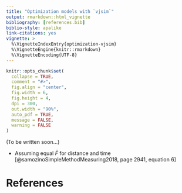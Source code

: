 ```yaml
---
title: "Optimization models with `vjsim`"
output: rmarkdown::html_vignette
bibliography: [references.bib]
biblio-style: apalike
link-citations: yes
vignette: >
  %\VignetteIndexEntry{optimization-vjsim}
  %\VignetteEngine{knitr::rmarkdown}
  %\VignetteEncoding{UTF-8}
---
```


```r
knitr::opts_chunk$set(
  collapse = TRUE,
  comment = "#>",
  fig.align = "center",
  fig.width = 6,
  fig.height = 4,
  dpi = 300,
  out.width = "90%",
  auto_pdf = TRUE,
  message = FALSE,
  warning = FALSE
)
```

(To be written soon...)


- Assuming equal $\bar{F}$ for distance and time [@samozinoSimpleMethodMeasuring2018, page 2941, equation 6]

# References
